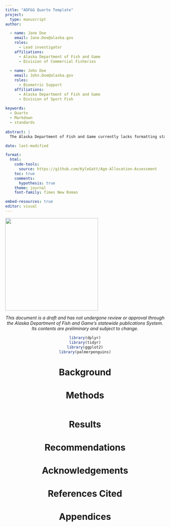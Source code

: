 ```yaml
---
title: "ADF&G Quarto Template"
project:
  type: manuscript
author: 

  - name: Jane Doe
    email: Jane.Deo@alaska.gov
    roles:
      - Lead investigator
    affiliations:
      - Alaska Department of Fish and Game
      - Division of Commercial Fisheries
      
  - name: John Doe
    email: John.Doe@alaska.gov
    roles:
      - Biometric Support
    affiliations:
      - Alaska Department of Fish and Game 
      - Division of Sport Fish
      
keywords:
  - Quarto
  - Markdown
  - standards
  
abstract: |
  The Alaska Department of Fish and Game currently lacks formatting standards for HTML rendered documents. This document will serve as a template for Quarto developed HTML documents produced by staff.  

date: last-modified

format:
  html: 
    code-tools: 
      source: https://github.com/KyleGatt/Age-Allocation-Assessment
    toc: true
    comments:
      hypothesis: true
    theme: journal
    font-family: Times New Roman

embed-resources: true
editor: visual
---
```


![](Formatting/ADFG%20Logo.jpg){fig-align="center" width="293"}

<center>

*This document is a draft and has not undergone review or approval through the Alaska Department of Fish and Game’s statewide publications System. Its contents are preliminary and subject to change.*

<center>

```r
library(dplyr)
library(tidyr)
library(ggplot2)
library(palmerpenguins)

```

# Background

# Methods

```r

```

# Results

# Recommendations

# Acknowledgements

# References Cited

# Appendices
